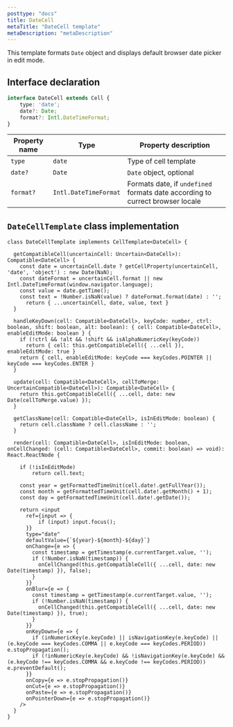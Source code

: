 ```yaml
---
posttype: "docs"
title: DateCell
metaTitle: "DateCell template"
metaDescription: "metaDescription"
---
```


This template formats `Date` object and displays default browser date picker in edit mode. 

## Interface declaration

```ts
interface DateCell extends Cell {
    type: 'date';
    date?: Date;
    format?: Intl.DateTimeFormat;
}
```

| Property name     | Type                      | Property description | 
| ------------      | -------------             | -------------------- |
| `type`            | `date`                    | Type of cell template | 
| `date?`           | `Date`                    | `Date` object, optional | 
| `format?`         | `Intl.DateTimeFormat`     | Formats date, if `undefined` formats date according to currect browser locale | 

## `DateCellTemplate` class implementation

```tsx
class DateCellTemplate implements CellTemplate<DateCell> {

  getCompatibleCell(uncertainCell: Uncertain<DateCell>): Compatible<DateCell> {
    const date = uncertainCell.date ? getCellProperty(uncertainCell, 'date', 'object') : new Date(NaN);
    const dateFormat = uncertainCell.format || new Intl.DateTimeFormat(window.navigator.language);
    const value = date.getTime();
    const text = !Number.isNaN(value) ? dateFormat.format(date) : '';
      return { ...uncertainCell, date, value, text }
  }

  handleKeyDown(cell: Compatible<DateCell>, keyCode: number, ctrl: boolean, shift: boolean, alt: boolean): { cell: Compatible<DateCell>, enableEditMode: boolean } {
    if (!ctrl && !alt && !shift && isAlphaNumericKey(keyCode))
      return { cell: this.getCompatibleCell({ ...cell }), enableEditMode: true }
    return { cell, enableEditMode: keyCode === keyCodes.POINTER || keyCode === keyCodes.ENTER }
  }

  update(cell: Compatible<DateCell>, cellToMerge: UncertainCompatible<DateCell>): Compatible<DateCell> {
    return this.getCompatibleCell({ ...cell, date: new Date(cellToMerge.value) });
  }

  getClassName(cell: Compatible<DateCell>, isInEditMode: boolean) {
    return cell.className ? cell.className : '';
  }

  render(cell: Compatible<DateCell>, isInEditMode: boolean, onCellChanged: (cell: Compatible<DateCell>, commit: boolean) => void): React.ReactNode {

    if (!isInEditMode)
        return cell.text;

    const year = getFormattedTimeUnit(cell.date!.getFullYear());
    const month = getFormattedTimeUnit(cell.date!.getMonth() + 1);
    const day = getFormattedTimeUnit(cell.date!.getDate());

    return <input
      ref={input => {
          if (input) input.focus();
      }}
      type="date"
      defaultValue={`${year}-${month}-${day}`}
      onChange={e => {
        const timestamp = getTimestamp(e.currentTarget.value, '');
        if (!Number.isNaN(timestamp)) {
          onCellChanged(this.getCompatibleCell({ ...cell, date: new Date(timestamp) }), false);
        }
      }}
      onBlur={e => {
        const timestamp = getTimestamp(e.currentTarget.value, '');
        if (!Number.isNaN(timestamp)) {
          onCellChanged(this.getCompatibleCell({ ...cell, date: new Date(timestamp) }), true);
        }
      }}
      onKeyDown={e => {
        if (inNumericKey(e.keyCode) || isNavigationKey(e.keyCode) || (e.keyCode === keyCodes.COMMA || e.keyCode === keyCodes.PERIOD)) e.stopPropagation();
        if (!inNumericKey(e.keyCode) && !isNavigationKey(e.keyCode) && (e.keyCode !== keyCodes.COMMA && e.keyCode !== keyCodes.PERIOD)) e.preventDefault();
      }}
      onCopy={e => e.stopPropagation()}
      onCut={e => e.stopPropagation()}
      onPaste={e => e.stopPropagation()}
      onPointerDown={e => e.stopPropagation()}
    />
  }
}
```